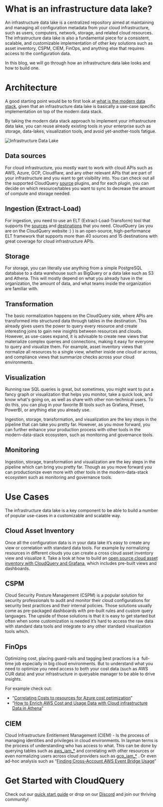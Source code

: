 
# What is an infrastructure data lake?

An infrastructure data lake is a centralized repository aimed at maintaining and managing all configuration metadata from your cloud infrastructure, such as users, computers, network, storage, and related cloud resources. The infrastructure data lake is also a fundamental piece for a consistent, scalable, and customizable implementation of other key solutions such as asset inventory, CSPM, CIEM, FinOps, and anything else that requires access to the configuration data.

In this blog, we will go through how an infrastructure data lake looks and how to build one.

# Architecture

A good starting point would be to first look at [what is the modern data stack](https://www.cloudquery.io/blog/what-is-the-modern-data-stack), given that an infrastructure data lake is basically a use-case specific implementation on top of the modern data stack.

By taking the modern data stack approach to implement your infrastructure data lake, you can reuse already existing tools in your enterprise such as storage, data-lakes, visualization tools, and avoid yet-another-tools fatigue.

![Infrastructure Data Lake](/images/docs/glossary/the_modern_data_stack.png)

## Data sources

For cloud infrastructure, you mostly want to work with cloud APIs such as AWS, Azure, GCP, Cloudflare, and any other relevant APIs that are part of your infrastructure and you want to get visibility into. You can check out all the supported CloudQuery [source](https://www.cloudquery.io/docs/plugins/sources/overview) plugins, and for each plugin, you can decide on which resource/tables you want to sync to decrease the amount of compute and storage needed.

## Ingestion (Extract-Load)

For ingestion, you need to use an ELT (Extract-Load-Transform) tool that supports the [sources](https://www.cloudquery.io/docs/plugins/sources/overview) and [destinations](https://www.cloudquery.io/docs/plugins/destinations/overview) that you need. CloudQuery (as you are on the CloudQuery website :) ) is an open-source, high-performance ELT framework that supports more than 40 sources and 15 destinations with great coverage for cloud infrastructure APIs.

## Storage

For storage, you can literally use anything from a simple PostgreSQL database to a data warehouse such as BigQuery or a data lake such as S3 and Athena. This will mostly depend on what you already have in the organization, the amount of data, and what teams inside the organization are familiar with.

## Transformation

The basic normalization happens on the CloudQuery side, where APIs are transformed into structured data through tables in the destination. This already gives users the power to query every resource and create interesting joins to gain new insights between resources and clouds. However, as use-cases expand, it is advisable to create new views that materialize complex queries and connections, making it easy for everyone to query and visualize them. For example, asset inventory views that normalize all resources to a single view, whether inside one cloud or across, and compliance views that summarize checks across your cloud environments.

## Visualization

Running raw SQL queries is great, but sometimes, you might want to put a fancy graph or visualization that helps you monitor, take a quick look, and know what's going on, as well as share with other non-technical users. To do this, you can plug in your favorite BI tools such as Grafana, Preset, PowerBI, or anything else you already use.

Ingestion, storage, transformation, and visualization are the key steps in the pipeline that can take you pretty far. However, as you move forward, you can further enhance your production process with other tools in the modern-data-stack ecosystem, such as monitoring and governance tools.

## Monitoring

Ingestion, storage, transformation and visualization are the key steps in the pipeline which can bring you pretty far. Though as you move forward you can productionize even more with other tools in the modern-data-stack ecosystem such as monitoring and governance tools.

# Use Cases

The infrastructure data lake is a key component to be able to build a number of popular use-cases in a customizable and scalable way.

## Cloud Asset Inventory

Once all the configuration data is in your data lake it’s easy to create any view or correlation with standard data tools. For example by normalizing resources in different clouds you can create a cross cloud asset inventory view and visualize it. Take a look at how to build an [open source cloud asset inventory with CloudQuery and Grafana](https://www.cloudquery.io/blog/open-source-cloud-asset-inventory-with-cloudquery-and-grafana), which includes pre-built views and dashboards.

## CSPM

Cloud Security Posture Management (CSPM) is a popular solution for security professionals to audit and monitor their cloud configurations for security best practices and their internal policies. Those solutions usually come as pre-packaged dashboards with pre-built rules and custom query languages. The upside of those solutions is that it is easy to get started but often when some customization is needed it’s hard to access the raw data with standard data tools and integrate to any other standard visualization tools which.

## FinOps

Optimizing cost, placing guard-rails and tagging best practices is a  full-time job especially in big cloud environments. But to understand what you need to optimize you need access to both your cost data (such as AWS CUR data) and your infrastructure in queryable manager to be able to drive insights.

For example check out:

- “[Correlating Costs to resources for Azure cost optimization](https://www.cloudquery.io/blog/azure-cost-optimization-with-cloudquery)”
- “[How to Enrich AWS Cost and Usage Data with Cloud infrastructure Data in Athena](https://www.cloudquery.io/how-to-guides/query-aws-cost-and-usage-athena)”

## CIEM

Cloud Infrastructure Entitlement Management (CIEM) - Is the process of managing identities and privileges in cloud environments. In layman terms is the process of understanding who has access to what. This can be done by querying tables such as [aws_iam_*](https://www.cloudquery.io/docs/plugins/sources/aws/tables) and correlating with other resources or even normalizing users across cloud providers such as [gcp_iam_*](https://www.cloudquery.io/docs/plugins/sources/gcp/tables) . Or even ad-hoc analysis such as “[Finding Cross-Account AWS Event Bridge Usage](https://www.cloudquery.io/blog/how-to-find-cross-account-aws-eventbridge-usage)”

# Get Started with CloudQuery

Check out our [quick start guide](/docs/quickstart) or drop on our [Discord](https://www.cloudquery.io/discord) and join our thriving community!